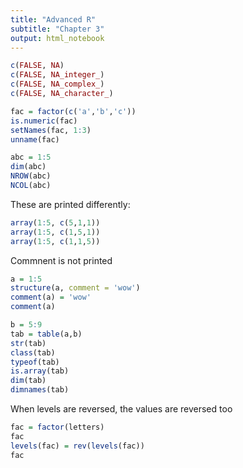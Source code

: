```yaml
---
title: "Advanced R"
subtitle: "Chapter 3"
output: html_notebook
---
```


```r
c(FALSE, NA)
c(FALSE, NA_integer_)
c(FALSE, NA_complex_)
c(FALSE, NA_character_)
```

```r
fac = factor(c('a','b','c'))
is.numeric(fac)
setNames(fac, 1:3)
unname(fac)
```

```r
abc = 1:5
dim(abc)
NROW(abc)
NCOL(abc)
```

These are printed differently:
```r
array(1:5, c(5,1,1))
array(1:5, c(1,5,1))
array(1:5, c(1,1,5))
```

Commnent is not printed
```r
a = 1:5
structure(a, comment = 'wow')
comment(a) = 'wow'
comment(a)
```
```r
b = 5:9
tab = table(a,b)
str(tab)
class(tab)
typeof(tab)
is.array(tab)
dim(tab)
dimnames(tab)
```

When levels are reversed, the values are reversed too
```r
fac = factor(letters)
fac
levels(fac) = rev(levels(fac))
fac
```









